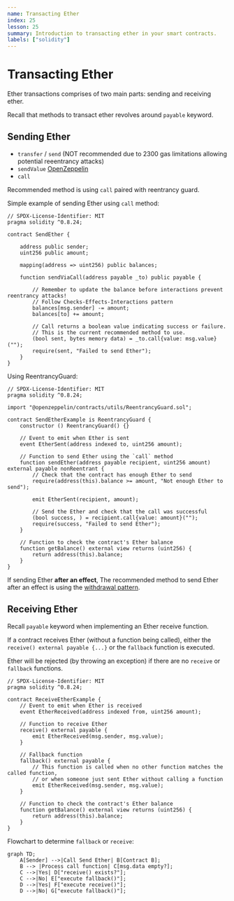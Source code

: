 ```yaml
---
name: Transacting Ether
index: 25
lesson: 25
summary: Introduction to transacting ether in your smart contracts.
labels: ["solidity"]
---
```


# Transacting Ether

Ether transactions comprises of two main parts: sending and receiving ether.

Recall that methods to transact ether revolves around `payable` keyword.

## Sending Ether

- `transfer` / `send` (NOT recommended due to 2300 gas limitations allowing potential reeentrancy attacks)
- `sendValue` [OpenZeppelin](https://docs.openzeppelin.com/contracts/2.x/api/utils#Address-sendValue-address-payable-uint256-)
- `call`

Recommended method is using `call` paired with reentrancy guard.

Simple example of sending Ether using `call` method:

```solidity
// SPDX-License-Identifier: MIT
pragma solidity ^0.8.24;

contract SendEther {

    address public sender;
    uint256 public amount;

    mapping(address => uint256) public balances;

    function sendViaCall(address payable _to) public payable {

        // Remember to update the balance before interactions prevent reentrancy attacks!
        // Follow Checks-Effects-Interactions pattern
        balances[msg.sender] -= amount;
        balances[to] += amount;

        // Call returns a boolean value indicating success or failure.
        // This is the current recommended method to use.
        (bool sent, bytes memory data) = _to.call{value: msg.value}("");
        require(sent, "Failed to send Ether");
    }
}
```

Using ReentrancyGuard:

```solidity
// SPDX-License-Identifier: MIT
pragma solidity ^0.8.24;

import "@openzeppelin/contracts/utils/ReentrancyGuard.sol";

contract SendEtherExample is ReentrancyGuard {
    constructor () ReentrancyGuard() {}

    // Event to emit when Ether is sent
    event EtherSent(address indexed to, uint256 amount);

    // Function to send Ether using the `call` method
    function sendEther(address payable recipient, uint256 amount) external payable nonReentrant {
        // Check that the contract has enough Ether to send
        require(address(this).balance >= amount, "Not enough Ether to send");

        emit EtherSent(recipient, amount);

        // Send the Ether and check that the call was successful
        (bool success, ) = recipient.call{value: amount}("");
        require(success, "Failed to send Ether");
    }

    // Function to check the contract's Ether balance
    function getBalance() external view returns (uint256) {
        return address(this).balance;
    }
}
```

If sending Ether <strong>after an effect</strong>, The recommended method to send Ether after an effect is using the [withdrawal pattern](https://docs.soliditylang.org/en/develop/common-patterns.html#withdrawal-pattern).

## Receiving Ether

Recall `payable` keyword when implementing an Ether receive function.

If a contract receives Ether (without a function being called), either the `receive() external payable {...}` or the `fallback` function is executed.

Ether will be rejected (by throwing an exception) if there are no `receive` or `fallback` functions.

```solidity
// SPDX-License-Identifier: MIT
pragma solidity ^0.8.24;

contract ReceiveEtherExample {
    // Event to emit when Ether is received
    event EtherReceived(address indexed from, uint256 amount);

    // Function to receive Ether
    receive() external payable {
        emit EtherReceived(msg.sender, msg.value);
    }

    // Fallback function
    fallback() external payable {
        // This function is called when no other function matches the called function,
        // or when someone just sent Ether without calling a function
        emit EtherReceived(msg.sender, msg.value);
    }

    // Function to check the contract's Ether balance
    function getBalance() external view returns (uint256) {
        return address(this).balance;
    }
}
```

Flowchart to determine `fallback` or `receive`:

```mermaid
graph TD;
    A[Sender] -->|Call Send Ether| B[Contract B];
    B --> |Process call function| C[msg.data empty?];
    C -->|Yes| D["receive() exists?"];
    C -->|No| E["execute fallback()"];
    D -->|Yes| F["execute receive()"];
    D -->|No| G["execute fallback()"];
```

